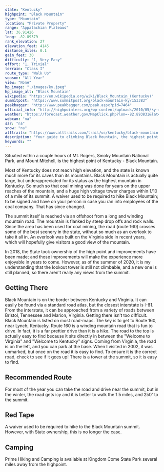 ```yaml
---
state: "Kentucky"
highpoint: "Black Mountain"
type: "Mountain"
location: "Private Property"
range: "Appalachian Plateaus"
lat: 36.91426
long: -82.89379
rank_elevation: 27
elevation_feet: 4145
distance_miles: 0.1
gain_feet: 30
difficulty: "1, Very Easy"
effort: "1, Trivial"
terrain: "Class I"
route_type: "Walk Up"
season: "All Year"
view: "None"
hp_image: "./images/ky.jpeg"
hp_image_alt: "Black Mountain"
wikipedia: "https://en.wikipedia.org/wiki/Black_Mountain_(Kentucky)"
summitpost: "https://www.summitpost.org/black-mountain-ky/153383"
peakbagger: "http://www.peakbagger.com/peak.aspx?pid=7464"
official_info: "http://highpointers.org/wp-content/uploads/2010/05/ky-release.pdf"
weather: "https://forecast.weather.gov/MapClick.php?lon=-82.893831&lat=36.914158"
webcam: "na"
sar: "na"
snow: "na"
alltrails: "https://www.alltrails.com/trail/us/kentucky/black-mountain-kentucky-highpoint"
description: "Your guide to climbing Black Mountain, the highest point in Kentucky."
keywords: ""
---
```


Situated within a couple hours of Mt. Rogers, Smoky Mountain National Park, and Mount Mitchell, is the highest point of Kentucky - Black Mountain.

Most of Kentucky does not reach high elevation, and the state is known much more for its caves than its mountains. Black Mountain is actually quite large, but underappreciated for its status as the highest mountain in Kentucky. So much so that coal mining was done for years on the upper reaches of the mountain, and a huge high voltage tower charges within 1/10 of a mile of its summit. A waiver used to be required to hike Black Mountain; to be signed and have on your person in case you ran into employees of the coal company.  That has since changed.

The summit itself is reached via an offshoot from a long and winding mountain road. The mountain is flanked by steep drop offs and rock walls. Since the area has been used for coal mining, the road (route 160) crosses some of the best scenery in the state, without so much as an overlook to take it all in. An overlook was built on the Virginia side in recent years, which will hopefully give visitors a good view of the mountain.

In 2018, the State took ownership of the high point and improvements have been made; and those improvements will make the experience more enjoyable in years to come. However, as of the summer of 2020, it is my understanding that the lookout tower is still not climbable, and a new one is still planned, so there aren't really any views from the summit.

## Getting There
Black Mountain is on the border between Kentucky and Virginia. It can easily be found via a standard road atlas, but the closest interstate is I-81. From the interstate, it can be approached from a variety of roads between Bristol, Tennessee and Marion, Virginia. Getting there isn't too difficult. Black Mountain is listed on most road-maps. The key is to get to Route 160, near Lynch, Kentucky. Route 160 is a winding mountain road that is fun to drive. In fact, it is a far prettier drive than it is a hike. The road to the top is actually easy to find because it sits directly in between the "Welcome to Virginia" and "Welcome to Kentucky" signs. Coming from Virginia, the road is on the left, and you can park at the base. When I visited in 2002, it was unmarked, but once on the road it is easy to find. To ensure it is the correct road, check to see if it goes up! There is a tower at the summit, so it is easy to find.

## Recommended Route
For most of the year you can take the road and drive near the summit, but in the winter, the road gets icy and it is better to walk the 1.5 miles, and 250' to the summit.

## Red Tape
A waiver used to be required to hike to the Black Mountain summit. However, with State ownership, this is no longer the case.

## Camping
Prime Hiking and Camping is available at Kingdom Come State Park several miles away from the highpoint.
